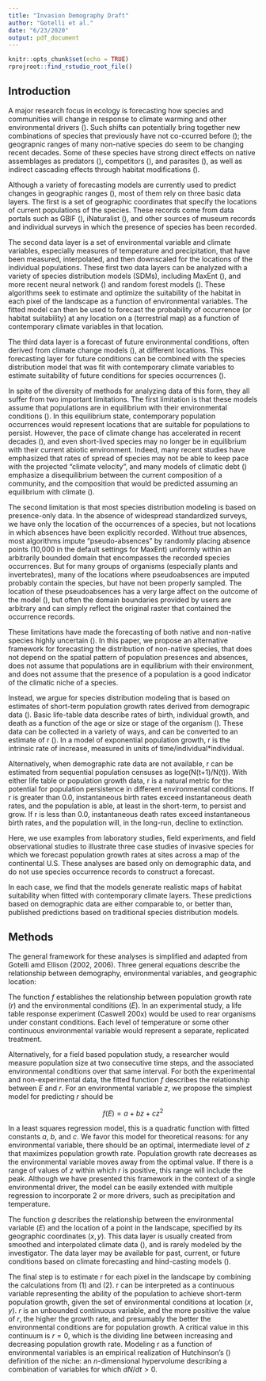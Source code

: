 ```yaml
---
title: "Invasion Demography Draft"
author: "Gotelli et al."
date: "6/23/2020"
output: pdf_document
---
```


```r
knitr::opts_chunk$set(echo = TRUE)
rprojroot::find_rstudio_root_file()
```

## Introduction

A major research focus in ecology is forecasting how species and communities will change in response to climate warming and other environmental drivers (). Such shifts can potentially bring together new combinations of species that previously have not co-ccurred before (); the geograpnic ranges of many non-native species do seem to be changing recent decades. Some of these species have strong direct effects on native assemblages as predators (), competitors (), and parasites (), as well as indirect cascading effects through habitat modifications ().

Although a variety of forecasting models are currently used to predict changes in geographic ranges (), most of them rely on three basic data layers. The first is a set of geographic coordinates that specify the locations of current populations of the species. These records come from data portals such as GBIF (), iNaturalist (), and other sources of museum records and individual surveys in which the presence of species has been recorded. 

The second data layer is a set of environmental variable and climate variables, especially measures of temperature and precipitation, that have been measured, interpolated, and then downscaled for the locations of the individual populations. These first two data layers can be analyzed with a variety of species distribution models (SDMs), including MaxEnt (), and more recent neural network () and random forest models (). These algorithms seek to estimate and optimize the suitability of the habitat in each pixel of the landscape as a function of environmental variables. The fitted model can then be used to forecast the probability of occurrence (or habitat suitability) at any location on a (terrestrial map) as a function of contemporary climate variables in that location. 

The third data layer is a forecast of future environmental conditions, often derived from climate change models (), at different locations. This forecasting layer for future conditions can be combined with the species distribution model that was fit with contemporary climate variables to estimate suitability of future conditions for species occurrences ().

In spite of the diversity of methods for analyzing data of this form, they all suffer from two important limitations. The first limitation is that these models assume that populations are in equilibrium with their environmental conditions (). In this equilibrium state, contemporary population occurrences would represent locations that are suitable for populations to persist. However, the pace of climate change has accelerated in recent decades (), and even short-lived species may no longer be in equilibrium with their current abiotic environment. Indeed, many recent studies have emphasized that rates of spread of species may not be able to keep pace with the projected "climate velocity", and many models of climatic debt () emphasize a disequilibrium between the current composition of a community, and the composition that would be predicted assuming an equilibrium with climate (). 

The second limitation is that most species distribution modeling is based on presence-only data. In the absence of widespread standardized surveys, we have only the location of the occurrences of a species, but not locations in which absences have been explicitly recorded. Without true absences, most algorithms impute "pseudo-absences" by randomly placing absence points (10,000 in the default settings for MaxEnt) uniformly within an arbitrarily bounded domain that encompasses the recorded species occurrences. But for many groups of organisms (especially plants and invertebrates), many of the locations where pseudoabsences are imputed probably contain the species, but have not been properly sampled. The location of these pseudoabsences has a very large affect on the outcome of the model (), but often the domain boundaries provided by users are arbitrary and can simply reflect the original raster that contained the occurrence records.

These limitations have made the forecasting of both native and non-native species highly uncertain ().  In this paper, we propose an alternative framework for forecasting the distribution of non-native species, that does not depend on the spatial pattern of population presences and absences, does not assume that populations are in equilibrium with their environment, and does not assume that the presence of a population is a good indicator of the climatic niche of a species.

Instead, we argue for species distribution modeling that is based on estimates of short-term population growth rates derived from demograpic data (). Basic life-table data describe rates of birth, individual growth, and death as a function of the age or size or stage of the organism (). These data can be collected in a variety of ways, and can be converted to an estimate of r (). In a model of exponential population growth, r is the intrinsic rate of increase, measured in units of time/individual*individual. 

Alternatively, when demographic rate data are not available, r can be estimated from sequential population censuses as loge(N(t+1)/N(t)). With either life table or population growth data, r is a natural metric for the potential for population persistence in different environmental conditions. If r is greater than 0.0, instantaneous birth rates exceed instantaneous death rates, and the population is able, at least in the short-term, to persist and grow. If r is less than 0.0, instantaneous death rates exceed instantaneous birth rates, and the population will, in the long-run, decline to extinction.  

Here, we use examples from laboratory studies, field experiments, and field observational studies to illustrate three case studies of invasive species for which we forecast population growth rates at sites across a map of the continental U.S. These analyses are based only on demographic data, and do not use species occurrence records to construct a forecast.

In each case, we find that the models generate realistic maps of habitat suitability when fitted with contemporary climate layers. These predictions based on demographic data are either comparable to, or better than, published predictions based on traditional species distribution models.

## Methods

The general framework for these analyses is simplified and adapted from Gotelli amd Ellison (2002, 2006). Three general equations describe the relationship between demography, environmental variables, and geographic location:

\begin{align}
r = f(E)
\end{align}


The function $f$ establishes the relationship between population growth rate $(r)$ and the environmental conditions $(E)$. In an experimental study, a life table response experiment (Caswell 200x)  would be used to rear organisms under constant conditions. Each level of temperature or some other continuous environmental variable would represent a separate, replicated treatment.  

Alternatively, for a field based population study, a researcher would measure population size at two consecutive time steps, and the associated environmental conditions over that same interval. For both the experimental and non-experimental data, the fitted function $f$ describes the relationship between $E$ and $r$. For an environmental variable $z$, we propose the simplest model for predicting $r$ should be

$$f(E) = a + bz + cz^2$$

In a least squares regression model, this is a quadratic function with fitted constants $a$, $b$, and $c$. We favor this model for theoretical reasons: for any environmental variable, there should be an optimal, intermediate level of $z$ that maximizes population growth rate. Population growth rate decreases as the environmental variable moves away from the optimal value. If there is a range of values of $z$ within which $r$ is positive, this range will include the peak. Although we have presented this framework in the context of a single environmental driver, the model can be easily extended with multiple regression to incorporate 2 or more drivers, such as precipitation and temperature.

\begin{align}
E = g(x,y)
\end{align}

The function $g$ describes the relationship between the environmental variable $(E)$ and the location of a point in the landscape, specified by its geographic coordinates $(x,y)$. This data layer is usually created from smoothed and interpolated climate data (), and is rarely modeled by the investigator. The data layer may be available for past, current, or future conditions based on climate forecasting and hind-casting models ().

\begin{align}
r_{xy} = f(g(xy))
\end{align}

The final step is to estimate r for each pixel in the landscape by combining the calculations from (1) and (2). r can be interpreted as a continuous variable representing the ability of the population to achieve short-term population growth, given the set of environmental conditions at location $(x,y)$. $r$ is an unbounded continuous variable, and the more positive the value of $r$, the higher the growth rate, and presumably the better the environmental conditions are for population growth. A critical value in this continuum is $r = 0$, which is the dividing line between increasing and decreasing population growth rate. Modeling r as a function of environmental variables is an empirical realization of Hutchinson's () definition of the niche: an $n$-dimensional hypervolume describing a combination of variables for which $dN/dt > 0$.


